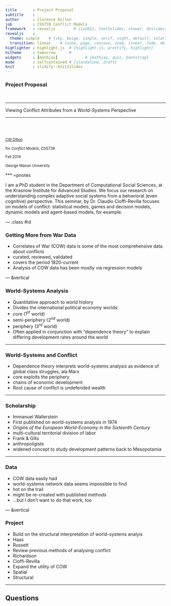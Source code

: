```yaml
---
title       : Project Proposal
subtitle    : 
author      : Clarence Dillon
job         : CSS739 Conflict Models
framework   : revealjs        # {io2012, html5slides, shower, dzslides, ...}
revealjs    :
  theme: simple    # {sky, beige, simple, serif, night, default, solarized, moon}
  transition: linear    # {none, page, concave, zoom, linear, fade, default}
highlighter : highlight.js  # {highlight.js, prettify, highlight}
hitheme     : tomorrow      # 
widgets     : [mathjax]            # {mathjax, quiz, bootstrap}
mode        : selfcontained # {standalone, draft}
knit        : slidify::knit2slides
---
```


### Project Proposal
   
</br>   
   
* * * * 

Viewing Conflict Attributes from a World-Systems Perspective

* * * * 
  
</br>
</br>
   
<small> 
[CW Dillon](http://www.css.gmu.edu/?q=node/15) 

for _Conflict Models_, CSS739

Fall 2014

George Mason University
</small>


*** =pnotes

I am a PhD student in the Department of Computational Social Sciences, at the Krasnow Institute for Advanced Studies. We focus our research on understanding complex adaptive social systems from a behavioral (even cognitive) perspective. This seminar, by Dr. Claudio Cioffi-Revilla focuses on models of conflict: statistical models, games and decision models, dynamic models and agent-based models, for example.

--- .class #id 

### Getting More from War Data 

* Correlates of War (COW) data is some of the most comprehensive data about conflicts 
 - curated, reviewed, validated 
 - covers the period 1820-current
* Analysis of COW data has been mostly via regression models

--- &vertical

### World-Systems Analysis

* Quantitative approach to world history 
* Divides the international political economy worlds: 
 - core ($1^{st}$ world)
 - semi-periphery ($2^{nd}$ world)
 - periphery ($3^{rd}$ world)
* Often applied in conjunction with "dependence theory" to explain differing development rates around the world


***

### World-Systems and Conflict

* Dependence theory interprets world-systems analysis as evidence of global class struggles, ala Marx
 - core exploits the periphery
 - chains of economic development
* Root cause of conflict is undefended wealth

***

### Scholarship 

* Immanuel Wallerstein
 - First published on world-systems analysis in 1974
 - _Origins of the European World-Economy in the Sixteenth Century_
 - multi-cultural territorial division of labor
* Frank & Gills
 - anthropoligists
 - widened concept to study development patterns back to Mesopotamia
 
*** 

### Data

* COW data easily had
* world-systems network data seems impossible to find
 - hot on the trail
 - might be re-created with published methods
 - ...but I don't want to do that work, too

--- &vertical

### Project

* Build on the structural interpretation of world-systems analyis
 - Haas
 - Russett
* Review previous methods of analysing conflict
 - Richardson
 - Cioffi-Revilla
* Expand the utility of COW
 - Spatial
 - Structural


---

## Questions


